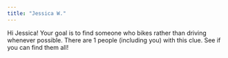 ```yaml
---
title: "Jessica W."
---
```


Hi Jessica! Your goal is to find someone who bikes rather than driving whenever possible. There are 1 people (including you) with this clue. See if you can find them all!
